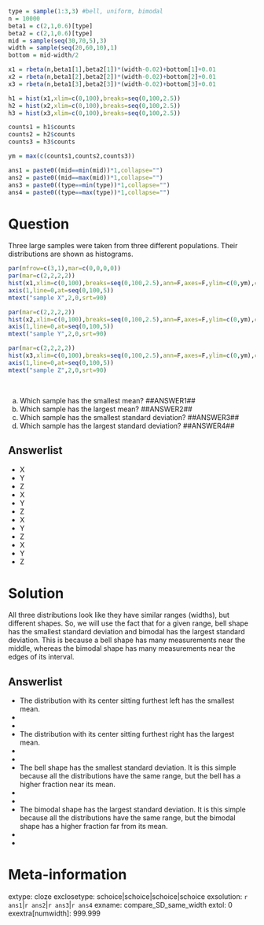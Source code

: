 ```r

type = sample(1:3,3) #bell, uniform, bimodal
n = 10000
beta1 = c(2,1,0.6)[type]
beta2 = c(2,1,0.6)[type]
mid = sample(seq(30,70,5),3)
width = sample(seq(20,60,10),1)
bottom = mid-width/2

x1 = rbeta(n,beta1[1],beta2[1])*(width-0.02)+bottom[1]+0.01
x2 = rbeta(n,beta1[2],beta2[2])*(width-0.02)+bottom[2]+0.01
x3 = rbeta(n,beta1[3],beta2[3])*(width-0.02)+bottom[3]+0.01

h1 = hist(x1,xlim=c(0,100),breaks=seq(0,100,2.5))
h2 = hist(x2,xlim=c(0,100),breaks=seq(0,100,2.5))
h3 = hist(x3,xlim=c(0,100),breaks=seq(0,100,2.5))

counts1 = h1$counts
counts2 = h2$counts
counts3 = h3$counts

ym = max(c(counts1,counts2,counts3))

ans1 = paste0((mid==min(mid))*1,collapse="")
ans2 = paste0((mid==max(mid))*1,collapse="")
ans3 = paste0((type==min(type))*1,collapse="")
ans4 = paste0((type==max(type))*1,collapse="")

```


Question
========

Three large samples were taken from three different populations. Their distributions are shown as histograms.

```r
par(mfrow=c(3,1),mar=c(0,0,0,0))
par(mar=c(2,2,2,2))
hist(x1,xlim=c(0,100),breaks=seq(0,100,2.5),ann=F,axes=F,ylim=c(0,ym),col=rgb(0.9,0.7,0.7))
axis(1,line=0,at=seq(0,100,5))
mtext("sample X",2,0,srt=90)

par(mar=c(2,2,2,2))
hist(x2,xlim=c(0,100),breaks=seq(0,100,2.5),ann=F,axes=F,ylim=c(0,ym),col=rgb(0.9,0.7,0.7))
axis(1,line=0,at=seq(0,100,5))
mtext("sample Y",2,0,srt=90)

par(mar=c(2,2,2,2))
hist(x3,xlim=c(0,100),breaks=seq(0,100,2.5),ann=F,axes=F,ylim=c(0,ym),col=rgb(0.9,0.7,0.7))
axis(1,line=0,at=seq(0,100,5))
mtext("sample Z",2,0,srt=90)
```
\

a.  Which sample has the smallest mean? \#\#ANSWER1\#\#
b.  Which sample has the largest mean? \#\#ANSWER2\#\#
c.  Which sample has the smallest standard deviation? \#\#ANSWER3\#\#
d.  Which sample has the largest standard deviation? \#\#ANSWER4\#\#


Answerlist
--------
* X
* Y
* Z
* X
* Y
* Z
* X
* Y
* Z
* X
* Y
* Z


Solution
========

All three distributions look like they have similar ranges (widths), but different shapes. So, we will use the fact that for a given range, bell shape has the smallest standard deviation and bimodal has the largest standard deviation. This is because a bell shape has many measurements near the middle, whereas the bimodal shape has many measurements near the edges of its interval. 

Answerlist
--------
* The distribution with its center sitting furthest left has the smallest mean.
*
*
* The distribution with its center sitting furthest right has the largest mean.
*
*
* The bell shape has the smallest standard deviation. It is this simple because all the distributions have the same range, but the bell has a higher fraction near its mean.
*
*
* The bimodal shape has the largest standard deviation. It is this simple because all the distributions have the same range, but the bimodal shape has a higher fraction far from its mean.
*
*


Meta-information
================
extype: cloze
exclosetype: schoice|schoice|schoice|schoice
exsolution: `r ans1`|`r ans2`|`r ans3`|`r ans4`
exname: compare_SD_same_width
extol: 0
exextra[numwidth]: 999.999